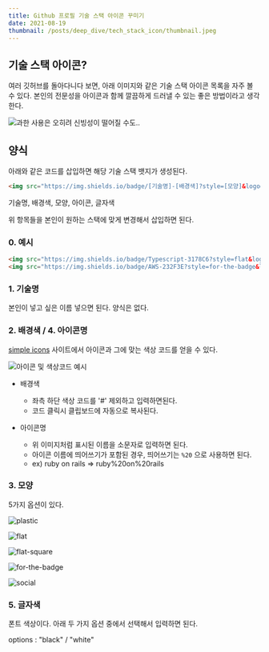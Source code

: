 ```yaml
---
title: Github 프로필 기술 스택 아이콘 꾸미기
date: 2021-08-19
thumbnail: /posts/deep_dive/tech_stack_icon/thumbnail.jpeg
---
```


## 기술 스택 아이콘?

여러 깃허브를 돌아다니다 보면, 아래 이미지와 같은 기술 스택 아이콘 목록을 자주 볼 수 있다.
본인의 전문성을 아이콘과 함께 깔끔하게 드러낼 수 있는 좋은 방법이라고 생각한다.


![과한 사용은 오히려 신빙성이 떨어질 수도..](/posts/deep_dive/tech_stack_icon/thumbnail.jpeg)

## 양식

아래와 같은 코드를 삽입하면 해당 기술 스택 뱃지가 생성된다. 

```html
<img src="https://img.shields.io/badge/[기술명]-[배경색]?style=[모양]&logo=[아이콘명]&logoColor=[글자색]"/>
```

기술명, 배경색, 모양, 아이콘, 글자색

위 항목들을 본인이 원하는 스택에 맞게 변경해서 삽입하면 된다.

### 0. 예시

```html
<img src="https://img.shields.io/badge/Typescript-3178C6?style=flat&logo=typescript&logoColor=white"/>
<img src="https://img.shields.io/badge/AWS-232F3E?style=for-the-badge&logo=amazon%20aws&logoColor=black"/>
```

### 1. 기술명

본인이 넣고 싶은 이름 넣으면 된다. 양식은 없다. 

### 2. 배경색 / 4. 아이콘명

[simple icons](https://simpleicons.org/) 사이트에서 아이콘과 그에 맞는 색상 코드를 얻을 수 있다. 

![아이콘 및 색상코드 예시](/posts/deep_dive/tech_stack_icon/0.png)

- 배경색
  - 좌측 하단 색상 코드를 '#' 제외하고 입력하면된다.
  - 코드 클릭시 클립보드에 자동으로 복사된다.

- 아이콘명
  - 위 이미지처럼 표시된 이름을 소문자로 입력하면 된다. 
  - 아이콘 이름에 띄어쓰기가 포함된 경우, 띄어쓰기는 `%20` 으로 사용하면 된다.
  - ex) ruby on rails => ruby%20on%20rails

### 3. 모양

5가지 옵션이 있다. 

![plastic](/posts/deep_dive/tech_stack_icon/1.jpeg)

![flat](/posts/deep_dive/tech_stack_icon/2.jpeg)

![flat-square](/posts/deep_dive/tech_stack_icon/3.jpeg)

![for-the-badge](/posts/deep_dive/tech_stack_icon/4.jpeg)

![social](/posts/deep_dive/tech_stack_icon/5.jpeg)


### 5. 글자색
폰트 색상이다. 아래 두 가지 옵션 중에서 선택해서 입력하면 된다.

options : "black" / "white"

